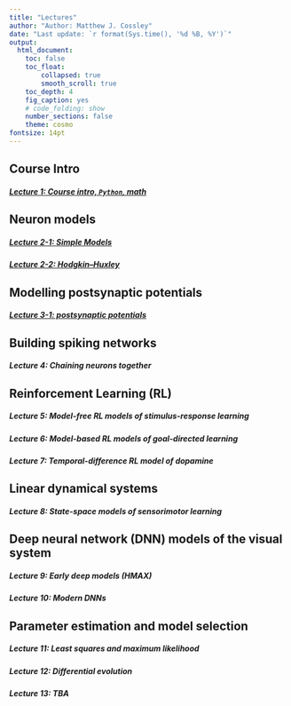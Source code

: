 ```yaml
---
title: "Lectures"
author: "Author: Matthew J. Cossley"
date: "Last update: `r format(Sys.time(), '%d %B, %Y')`"
output:
  html_document:
    toc: false
    toc_float:
        collapsed: true
        smooth_scroll: true
    toc_depth: 4
    fig_caption: yes
    # code_folding: show
    number_sections: false
    theme: cosmo
fontsize: 14pt
---
```


## Course Intro
##### [Lecture 1: Course intro, `Python`, math](lecture_1.html)

## Neuron models
##### [Lecture 2-1: Simple Models](lecture_2.html)
##### [Lecture 2-2: Hodgkin–Huxley](lecture_3.html)

## Modelling postsynaptic potentials
##### [Lecture 3-1: postsynaptic potentials](lecture_4.html)

## Building spiking networks
##### Lecture 4: Chaining neurons together
<!-- ##### [Lecture 4: Chaining neurons together](lecture_5.html) -->

## Reinforcement Learning (RL)
##### Lecture 5: Model-free RL models of stimulus-response learning
##### Lecture 6: Model-based RL models of goal-directed learning
##### Lecture 7: Temporal-difference RL model of dopamine

## Linear dynamical systems
##### Lecture 8: State-space models of sensorimotor learning

## Deep neural network (DNN) models of the visual system
##### Lecture 9: Early deep models (HMAX)
##### Lecture 10: Modern DNNs

## Parameter estimation and model selection
##### Lecture 11: Least squares and maximum likelihood
##### Lecture 12: Differential evolution
##### Lecture 13: TBA
